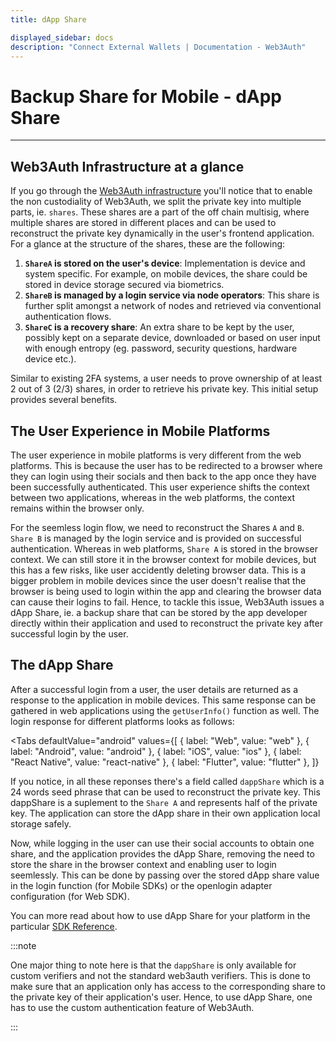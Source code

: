 ```yaml
---
title: dApp Share

displayed_sidebar: docs
description: "Connect External Wallets | Documentation - Web3Auth"
---
```



# Backup Share for Mobile - dApp Share

---

## Web3Auth Infrastructure at a glance

If you go through the [Web3Auth infrastructure](/overview/key-management/) you'll notice that to enable the non custodiality of Web3Auth, we split the
private key into multiple parts, ie. `shares`. These shares are a part of the off chain multisig, where multiple shares are stored in different places
and can be used to reconstruct the private key dynamically in the user's frontend application. For a glance at the structure of the shares, these are
the following:

1. **`ShareA` is stored on the user's device**: Implementation is device and system specific. For example, on mobile devices, the share could be
   stored in device storage secured via biometrics.
2. **`ShareB` is managed by a login service via node operators**: This share is further split amongst a network of nodes and retrieved via
   conventional authentication flows.
3. **`ShareC` is a recovery share**: An extra share to be kept by the user, possibly kept on a separate device, downloaded or based on user input with
   enough entropy (eg. password, security questions, hardware device etc.).

Similar to existing 2FA systems, a user needs to prove ownership of at least 2 out of 3 (2/3) shares, in order to retrieve his private key. This
initial setup provides several benefits.

## The User Experience in Mobile Platforms

The user experience in mobile platforms is very different from the web platforms. This is because the user has to be redirected to a browser where
they can login using their socials and then back to the app once they have been successfully authenticated. This user experience shifts the context
between two applications, whereas in the web platforms, the context remains within the browser only.

For the seemless login flow, we need to reconstruct the Shares `A` and `B`. `Share B` is managed by the login service and is provided on successful
authentication. Whereas in web platforms, `Share A` is stored in the browser context. We can still store it in the browser context for mobile devices,
but this has a few risks, like user accidently deleting browser data. This is a bigger problem in mobile devices since the user doesn't realise that
the browser is being used to login within the app and clearing the browser data can cause their logins to fail. Hence, to tackle this issue, Web3Auth
issues a dApp Share, ie. a backup share that can be stored by the app developer directly within their application and used to reconstruct the private
key after successful login by the user.

## The dApp Share

After a successful login from a user, the user details are returned as a response to the application in mobile devices. This same response can be
gathered in web applications using the `getUserInfo()` function as well. The login response for different platforms looks as follows:

<Tabs
  defaultValue="android"
  values={[
    { label: "Web", value: "web" },
    { label: "Android", value: "android" },
    { label: "iOS", value: "ios" },
    { label: "React Native", value: "react-native" },
    { label: "Flutter", value: "flutter" },
  ]}
>

<TabItem value="web">

<WebResponse />

</TabItem>

<TabItem value="android" >

<AndroidResponse />

</TabItem>

<TabItem value="ios" >

<IosResponse />

</TabItem>

<TabItem value="react-native">

<RNResponse />

</TabItem>

<TabItem value="flutter">

<FlutterResponse />

</TabItem>

</Tabs>

If you notice, in all these reponses there's a field called `dappShare` which is a 24 words seed phrase that can be used to reconstruct the private
key. This dappShare is a suplement to the `Share A` and represents half of the private key. The application can store the dApp share in their own
application local storage safely.

Now, while logging in the user can use their social accounts to obtain one share, and the application provides the dApp Share, removing the need to
store the share in the browser context and enabling user to login seemlessly. This can be done by passing over the stored dApp share value in the
login function (for Mobile SDKs) or the openlogin adapter configuration (for Web SDK).

You can more read about how to use dApp Share for your platform in the particular [SDK Reference](/sdk).

:::note

One major thing to note here is that the `dappShare` is only available for custom verifiers and not the standard web3auth verifiers. This is done to
make sure that an application only has access to the corresponding share to the private key of their application's user. Hence, to use dApp Share, one
has to use the custom authentication feature of Web3Auth.

:::
